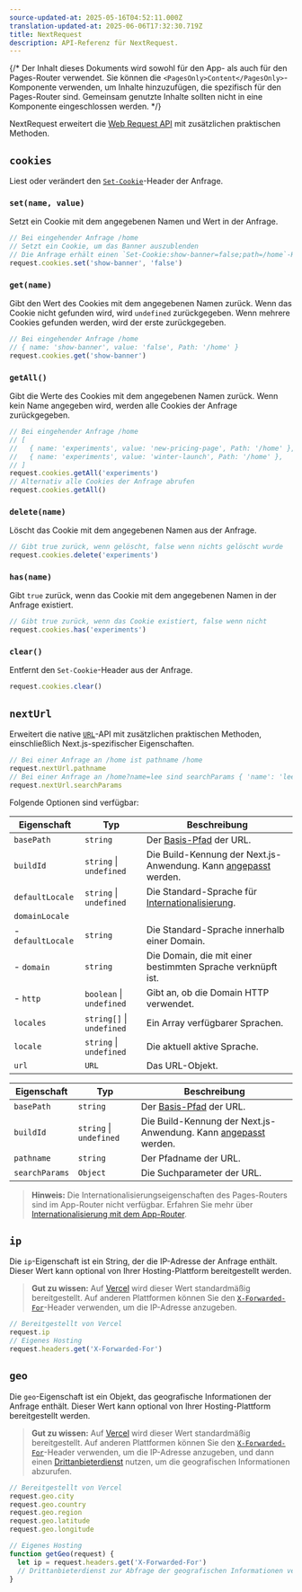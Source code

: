 ```yaml
---
source-updated-at: 2025-05-16T04:52:11.000Z
translation-updated-at: 2025-06-06T17:32:30.719Z
title: NextRequest
description: API-Referenz für NextRequest.
---
```


{/* Der Inhalt dieses Dokuments wird sowohl für den App- als auch für den Pages-Router verwendet. Sie können die `<PagesOnly>Content</PagesOnly>`-Komponente verwenden, um Inhalte hinzuzufügen, die spezifisch für den Pages-Router sind. Gemeinsam genutzte Inhalte sollten nicht in eine Komponente eingeschlossen werden. */}

NextRequest erweitert die [Web Request API](https://developer.mozilla.org/docs/Web/API/Request) mit zusätzlichen praktischen Methoden.

## `cookies`

Liest oder verändert den [`Set-Cookie`](https://developer.mozilla.org/docs/Web/HTTP/Headers/Set-Cookie)-Header der Anfrage.

### `set(name, value)`

Setzt ein Cookie mit dem angegebenen Namen und Wert in der Anfrage.

```ts
// Bei eingehender Anfrage /home
// Setzt ein Cookie, um das Banner auszublenden
// Die Anfrage erhält einen `Set-Cookie:show-banner=false;path=/home`-Header
request.cookies.set('show-banner', 'false')
```

### `get(name)`

Gibt den Wert des Cookies mit dem angegebenen Namen zurück. Wenn das Cookie nicht gefunden wird, wird `undefined` zurückgegeben. Wenn mehrere Cookies gefunden werden, wird der erste zurückgegeben.

```ts
// Bei eingehender Anfrage /home
// { name: 'show-banner', value: 'false', Path: '/home' }
request.cookies.get('show-banner')
```

### `getAll()`

Gibt die Werte des Cookies mit dem angegebenen Namen zurück. Wenn kein Name angegeben wird, werden alle Cookies der Anfrage zurückgegeben.

```ts
// Bei eingehender Anfrage /home
// [
//   { name: 'experiments', value: 'new-pricing-page', Path: '/home' },
//   { name: 'experiments', value: 'winter-launch', Path: '/home' },
// ]
request.cookies.getAll('experiments')
// Alternativ alle Cookies der Anfrage abrufen
request.cookies.getAll()
```

### `delete(name)`

Löscht das Cookie mit dem angegebenen Namen aus der Anfrage.

```ts
// Gibt true zurück, wenn gelöscht, false wenn nichts gelöscht wurde
request.cookies.delete('experiments')
```

### `has(name)`

Gibt `true` zurück, wenn das Cookie mit dem angegebenen Namen in der Anfrage existiert.

```ts
// Gibt true zurück, wenn das Cookie existiert, false wenn nicht
request.cookies.has('experiments')
```

### `clear()`

Entfernt den `Set-Cookie`-Header aus der Anfrage.

```ts
request.cookies.clear()
```

## `nextUrl`

Erweitert die native [`URL`](https://developer.mozilla.org/docs/Web/API/URL)-API mit zusätzlichen praktischen Methoden, einschließlich Next.js-spezifischer Eigenschaften.

```ts
// Bei einer Anfrage an /home ist pathname /home
request.nextUrl.pathname
// Bei einer Anfrage an /home?name=lee sind searchParams { 'name': 'lee' }
request.nextUrl.searchParams
```

Folgende Optionen sind verfügbar:

<PagesOnly>

| Eigenschaft       | Typ                      | Beschreibung                                                                                                                     |
| ----------------- | ------------------------- | ------------------------------------------------------------------------------------------------------------------------------- |
| `basePath`        | `string`                  | Der [Basis-Pfad](/docs/pages/api-reference/next-config-js/basePath) der URL.                                                  |
| `buildId`         | `string` \| `undefined`   | Die Build-Kennung der Next.js-Anwendung. Kann [angepasst](/docs/pages/api-reference/next-config-js/generateBuildId) werden. |
| `defaultLocale`   | `string` \| `undefined`   | Die Standard-Sprache für [Internationalisierung](/docs/pages/building-your-application/routing/internationalization).              |
| `domainLocale`    |                           |                                                                                                                                 |
| - `defaultLocale` | `string`                  | Die Standard-Sprache innerhalb einer Domain.                                                                                             |
| - `domain`        | `string`                  | Die Domain, die mit einer bestimmten Sprache verknüpft ist.                                                                                   |
| - `http`          | `boolean` \| `undefined`  | Gibt an, ob die Domain HTTP verwendet.                                                                                          |
| `locales`         | `string[]` \| `undefined` | Ein Array verfügbarer Sprachen.                                                                                                  |
| `locale`          | `string` \| `undefined`   | Die aktuell aktive Sprache.                                                                                                    |
| `url`             | `URL`                     | Das URL-Objekt.                                                                                                                 |

</PagesOnly>

<AppOnly>

| Eigenschaft    | Typ                    | Beschreibung                                                                                                                   |
| -------------- | ----------------------- | ----------------------------------------------------------------------------------------------------------------------------- |
| `basePath`     | `string`                | Der [Basis-Pfad](/docs/app/api-reference/next-config-js/basePath) der URL.                                                  |
| `buildId`      | `string` \| `undefined` | Die Build-Kennung der Next.js-Anwendung. Kann [angepasst](/docs/app/api-reference/next-config-js/generateBuildId) werden. |
| `pathname`     | `string`                | Der Pfadname der URL.                                                                                                      |
| `searchParams` | `Object`                | Die Suchparameter der URL.                                                                                             |

> **Hinweis:** Die Internationalisierungseigenschaften des Pages-Routers sind im App-Router nicht verfügbar. Erfahren Sie mehr über [Internationalisierung mit dem App-Router](/docs/app/building-your-application/routing/internationalization).

</AppOnly>

## `ip`

Die `ip`-Eigenschaft ist ein String, der die IP-Adresse der Anfrage enthält. Dieser Wert kann optional von Ihrer Hosting-Plattform bereitgestellt werden.

> **Gut zu wissen:** Auf [Vercel](https://vercel.com/docs/frameworks/nextjs?utm_source=next-site&utm_medium=docs&utm_campaign=next-website) wird dieser Wert standardmäßig bereitgestellt. Auf anderen Plattformen können Sie den [`X-Forwarded-For`](https://developer.mozilla.org/docs/Web/HTTP/Headers/X-Forwarded-For)-Header verwenden, um die IP-Adresse anzugeben.

```ts
// Bereitgestellt von Vercel
request.ip
// Eigenes Hosting
request.headers.get('X-Forwarded-For')
```

## `geo`

Die `geo`-Eigenschaft ist ein Objekt, das geografische Informationen der Anfrage enthält. Dieser Wert kann optional von Ihrer Hosting-Plattform bereitgestellt werden.

> **Gut zu wissen:** Auf [Vercel](https://vercel.com/docs/frameworks/nextjs?utm_source=next-site&utm_medium=docs&utm_campaign=next-website) wird dieser Wert standardmäßig bereitgestellt. Auf anderen Plattformen können Sie den [`X-Forwarded-For`](https://developer.mozilla.org/docs/Web/HTTP/Headers/X-Forwarded-For)-Header verwenden, um die IP-Adresse anzugeben, und dann einen [Drittanbieterdienst](https://ip-api.com/) nutzen, um die geografischen Informationen abzurufen.

```ts
// Bereitgestellt von Vercel
request.geo.city
request.geo.country
request.geo.region
request.geo.latitude
request.geo.longitude

// Eigenes Hosting
function getGeo(request) {
  let ip = request.headers.get('X-Forwarded-For')
  // Drittanbieterdienst zur Abfrage der geografischen Informationen verwenden
}
```